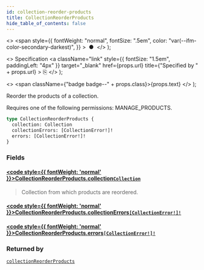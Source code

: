 ```yaml
---
id: collection-reorder-products
title: CollectionReorderProducts
hide_table_of_contents: false
---
```


  <>
    <span
      style={{
        fontWeight: "normal",
        fontSize: ".5em",
        color: "var(--ifm-color-secondary-darkest)",
      }}
    >
      &nbsp;●&nbsp;
    </span>
  </>
);

  <>
    Specification
    <a
      className="link"
      style={{ fontSize: "1.5em", paddingLeft: "4px" }}
      target="\_blank"
      href={props.url}
      title={"Specified by " + props.url}
    >
      ⎘
    </a>
  </>
);

  <>
    <span className={"badge badge--" + props.class}>{props.text}</span>
  </>
);

Reorder the products of a collection.

Requires one of the following permissions: MANAGE_PRODUCTS.

```graphql
type CollectionReorderProducts {
  collection: Collection
  collectionErrors: [CollectionError!]!
  errors: [CollectionError!]!
}
```

### Fields

#### [<code style={{ fontWeight: 'normal' }}>CollectionReorderProducts.<b>collection</b></code>](#)<Bullet />[`Collection`](../../api-reference/products/objects/collection) <Badge class="secondary" text="object"/> <Badge class="secondary" text="products"/>

> Collection from which products are reordered.

#### [<code style={{ fontWeight: 'normal' }}>CollectionReorderProducts.<b>collectionErrors</b></code>](#)<Bullet />[`[CollectionError!]!`](../../api-reference/products/objects/collection-error) <Badge class="secondary" text="non-null"/> <Badge class="secondary" text="object"/> <Badge class="secondary" text="products"/>

>

#### [<code style={{ fontWeight: 'normal' }}>CollectionReorderProducts.<b>errors</b></code>](#)<Bullet />[`[CollectionError!]!`](../../api-reference/products/objects/collection-error) <Badge class="secondary" text="non-null"/> <Badge class="secondary" text="object"/> <Badge class="secondary" text="products"/>

>

### Returned by

[`collectionReorderProducts`](../../api-reference/products/mutations/collection-reorder-products) <Badge class="secondary" text="mutation"/>
